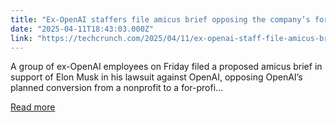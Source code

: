 ```yaml
---
title: "Ex-OpenAI staffers file amicus brief opposing the company’s for-profit transition"
date: "2025-04-11T18:43:03.000Z"
link: "https://techcrunch.com/2025/04/11/ex-openai-staff-file-amicus-brief-opposing-the-companys-for-profit-transition/"
---
```


A group of ex-OpenAI employees on Friday filed a proposed amicus brief in support of Elon Musk in his lawsuit against OpenAI, opposing OpenAI&#8217;s planned conversion from a nonprofit to a for-profi...

[Read more](https://techcrunch.com/2025/04/11/ex-openai-staff-file-amicus-brief-opposing-the-companys-for-profit-transition/)
